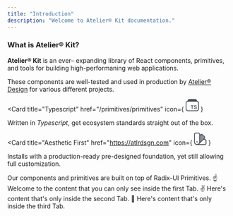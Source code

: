 ```yaml
---
title: "Introduction"
description: "Welcome to Atelier® Kit documentation."
---
```


### What is Atelier® Kit?

**Atelier® Kit** is an ever– expanding library of React components, primitives, and tools for building high-performaning web applications.

These components are well-tested and used in production by [Atelier® Design](https://atlrdsgn.com) for various different projects.

<Card
  title="Typescript"
  href="/primitives/primitives"
  icon={
    <svg
      width="30"
      height="28"
      viewBox="0 0 30 28"
      fill="none"
      xmlns="http://www.w3.org/2000/svg"
    >
      <path
        fill="#424C55"
        fill-rule="evenodd"
        clip-rule="evenodd"
        d="M25.83 4.11C25.8 1.84 23.95 0 21.67 0H8.34C6.06 0 4.21 1.83 4.18 4.11C1.81 4.51 0 6.55 0 9.03V22.36C0 25.12 2.24 27.36 5 27.36H25C27.76 27.36 30 25.12 30 22.36V9.03C30 6.55 28.19 4.51 25.83 4.11ZM28.34 22.36C28.34 24.2 26.85 25.69 25.01 25.69H5C3.16 25.69 1.67 24.2 1.67 22.36V9.03C1.67 7.19 3.16 5.7 5 5.7H25C26.84 5.7 28.33 7.19 28.33 9.03V22.36H28.34Z"
      />
      <path
        fill="#424C55"
        d="M13.89 22.36H15.36V15.38H17.89V14.14H11.36V15.38H13.89V22.36Z"
      />
      <path
        fill="#424C55"
        d="M21.91 22.5599C23.88 22.5599 25.12 21.5599 25.12 19.9599C25.12 18.7099 24.4 18.0199 22.66 17.6499L21.78 17.4599C20.75 17.2399 20.34 16.8799 20.34 16.2999C20.34 15.5899 20.99 15.1699 21.9 15.1699C22.84 15.1699 23.45 15.6199 23.55 16.2599V16.3299H24.97V16.2599C24.86 14.9399 23.73 13.9399 21.91 13.9399C20.09 13.9399 18.87 14.9299 18.87 16.3999C18.87 17.6299 19.6 18.4199 21.28 18.7699L22.16 18.9499C23.22 19.1799 23.65 19.5399 23.65 20.1299C23.65 20.8399 22.96 21.3299 21.96 21.3299C20.92 21.3299 20.18 20.8699 20.11 20.1899V20.1299H18.68V20.2099C18.79 21.6299 20 22.5699 21.91 22.5699V22.5599Z"
      />
    </svg>
  }
>
  Written in _Typescript_, get ecosystem standards straight out of the box.
</Card>

<Card
  title="Aesthetic First"
  href="https://atlrdsgn.com"
  icon={
    <svg
      width="28"
      height="28"
      viewBox="0 0 28 28"
      fill="none"
      xmlns="http://www.w3.org/2000/svg"
    >
      <path
        opacity="0.6"
        d="M12.6915 23.1948L12.2538 7.00219L16.8052 3.5011L24.4726 11.4573L12.6915 23.1948Z"
        fill="#424C55"
      />
      <path
        fill-rule="evenodd"
        clip-rule="evenodd"
        d="M0 3.78993C0 1.69803 1.69803 0 3.78993 0H9.62801C11.7199 0 13.4179 1.69803 13.4179 3.78993V5.09409L14.337 4.17505C15.8162 2.69584 18.2232 2.69584 19.7024 4.17505L23.8249 8.29759C25.3042 9.7768 25.3042 12.1838 23.8249 13.663L22.9059 14.5821H24.2101C26.302 14.5821 28 16.2801 28 18.372V24.2101C28 26.302 26.302 28 24.2101 28H6.71335C3.01094 28 0 24.9978 0 21.2867V3.78993ZM11.2298 26.2582H24.2188C25.3479 26.2582 26.2582 25.3479 26.2582 24.2188V18.3807C26.2582 17.2516 25.3479 16.3414 24.2188 16.3414H21.1641L11.4573 26.0481C11.3873 26.1182 11.3085 26.1969 11.2298 26.267V26.2582ZM13.4092 21.6105L22.5908 12.4289C23.3873 11.6324 23.3873 10.337 22.5908 9.54048L18.4683 5.41794C17.6718 4.62144 16.3764 4.62144 15.5799 5.41794L13.4179 7.57987V21.3042C13.4179 21.4092 13.4179 21.5142 13.4179 21.6193L13.4092 21.6105ZM10.2144 24.8053C9.31291 25.698 8.07877 26.2582 6.7046 26.2582C3.96499 26.2582 1.74179 24.035 1.74179 21.2954V3.78993C1.74179 2.66083 2.65208 1.75055 3.78118 1.75055H9.61926C10.7484 1.75055 11.6586 2.66083 11.6586 3.78993V21.2954C11.6586 22.6608 11.1072 23.9037 10.2057 24.7965L10.2144 24.8053Z"
        fill="#424C55"
      />
      <path
        d="M5.90811 21.0065C5.90811 20.5251 6.30198 20.1312 6.78339 20.1312C7.26479 20.1312 7.65866 20.5251 7.65866 21.0065C7.65866 21.4879 7.26479 21.8818 6.78339 21.8818C6.30198 21.8818 5.90811 21.4879 5.90811 21.0065Z"
        fill="#424C55"
        fill-opacity="0.8"
      />
      <path
        opacity="0.6"
        fill-rule="evenodd"
        clip-rule="evenodd"
        d="M5.03281 21.0065C5.03281 20.0437 5.82055 19.256 6.78335 19.256C7.74615 19.256 8.5339 20.0437 8.5339 21.0065C8.5339 21.9693 7.74615 22.7571 6.78335 22.7571C5.82055 22.7571 5.03281 21.9693 5.03281 21.0065Z"
        fill="#424C55"
      />
    </svg>
  }
>
  Installs with a production-ready pre-designed foundation, yet still allowing
  full customization.
</Card>

<Card title="Built on Radix-UI" href="/primitives/primitives" icon="">
  Our components and primitives are built on top of Radix-UI Primitives.
</Card>

<Tabs>
  <Tab title="First Tab">
    ☝️ Welcome to the content that you can only see inside the first Tab.
  </Tab>
  <Tab title="Second Tab">
    ✌️ Here's content that's only inside the second Tab.
  </Tab>
  <Tab title="Third Tab">
    💪 Here's content that's only inside the third Tab.
  </Tab>
</Tabs>
